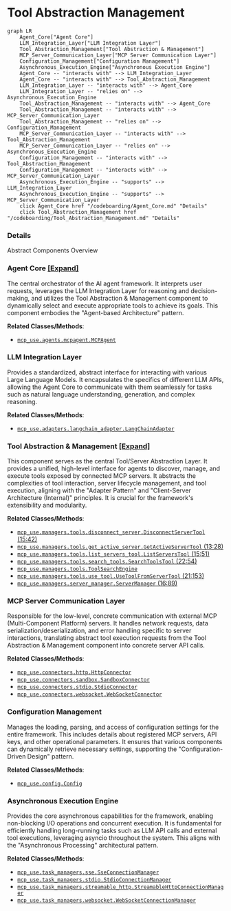 # Tool Abstraction Management
```mermaid
graph LR
    Agent_Core["Agent Core"]
    LLM_Integration_Layer["LLM Integration Layer"]
    Tool_Abstraction_Management["Tool Abstraction & Management"]
    MCP_Server_Communication_Layer["MCP Server Communication Layer"]
    Configuration_Management["Configuration Management"]
    Asynchronous_Execution_Engine["Asynchronous Execution Engine"]
    Agent_Core -- "interacts with" --> LLM_Integration_Layer
    Agent_Core -- "interacts with" --> Tool_Abstraction_Management
    LLM_Integration_Layer -- "interacts with" --> Agent_Core
    LLM_Integration_Layer -- "relies on" --> Asynchronous_Execution_Engine
    Tool_Abstraction_Management -- "interacts with" --> Agent_Core
    Tool_Abstraction_Management -- "interacts with" --> MCP_Server_Communication_Layer
    Tool_Abstraction_Management -- "relies on" --> Configuration_Management
    MCP_Server_Communication_Layer -- "interacts with" --> Tool_Abstraction_Management
    MCP_Server_Communication_Layer -- "relies on" --> Asynchronous_Execution_Engine
    Configuration_Management -- "interacts with" --> Tool_Abstraction_Management
    Configuration_Management -- "interacts with" --> MCP_Server_Communication_Layer
    Asynchronous_Execution_Engine -- "supports" --> LLM_Integration_Layer
    Asynchronous_Execution_Engine -- "supports" --> MCP_Server_Communication_Layer
    click Agent_Core href "/codeboarding/Agent_Core.md" "Details"
    click Tool_Abstraction_Management href "/codeboarding/Tool_Abstraction_Management.md" "Details"
```

### Details

Abstract Components Overview

### Agent Core [[Expand]](./Agent_Core)
The central orchestrator of the AI agent framework. It interprets user requests, leverages the LLM Integration Layer for reasoning and decision-making, and utilizes the Tool Abstraction & Management component to dynamically select and execute appropriate tools to achieve its goals. This component embodies the "Agent-based Architecture" pattern.


**Related Classes/Methods**:

- <a href="https://github.com/CodeBoarding/mcp-use/blob/main/mcp_use/agents/mcpagent.py" target="_blank" rel="noopener noreferrer">`mcp_use.agents.mcpagent.MCPAgent`</a>


### LLM Integration Layer
Provides a standardized, abstract interface for interacting with various Large Language Models. It encapsulates the specifics of different LLM APIs, allowing the Agent Core to communicate with them seamlessly for tasks such as natural language understanding, generation, and complex reasoning.


**Related Classes/Methods**:

- <a href="https://github.com/CodeBoarding/mcp-use/blob/main/mcp_use/adapters/langchain_adapter.py" target="_blank" rel="noopener noreferrer">`mcp_use.adapters.langchain_adapter.LangChainAdapter`</a>


### Tool Abstraction & Management [[Expand]](./Tool_Abstraction_Management)
This component serves as the central Tool/Server Abstraction Layer. It provides a unified, high-level interface for agents to discover, manage, and execute tools exposed by connected MCP servers. It abstracts the complexities of tool interaction, server lifecycle management, and tool execution, aligning with the "Adapter Pattern" and "Client-Server Architecture (Internal)" principles. It is crucial for the framework's extensibility and modularity.


**Related Classes/Methods**:

- <a href="https://github.com/CodeBoarding/mcp-use/blob/main/mcp_use/managers/tools/disconnect_server.py#L15-L42" target="_blank" rel="noopener noreferrer">`mcp_use.managers.tools.disconnect_server.DisconnectServerTool` (15:42)</a>
- <a href="https://github.com/CodeBoarding/mcp-use/blob/main/mcp_use/managers/tools/get_active_server.py#L13-L28" target="_blank" rel="noopener noreferrer">`mcp_use.managers.tools.get_active_server.GetActiveServerTool` (13:28)</a>
- <a href="https://github.com/CodeBoarding/mcp-use/blob/main/mcp_use/managers/tools/list_servers_tool.py#L15-L51" target="_blank" rel="noopener noreferrer">`mcp_use.managers.tools.list_servers_tool.ListServersTool` (15:51)</a>
- <a href="https://github.com/CodeBoarding/mcp-use/blob/main/mcp_use/managers/tools/search_tools.py#L22-L54" target="_blank" rel="noopener noreferrer">`mcp_use.managers.tools.search_tools.SearchToolsTool` (22:54)</a>
- <a href="https://github.com/CodeBoarding/mcp-use/blob/main/mcp_use/managers/tools/ToolSearchEngine.py" target="_blank" rel="noopener noreferrer">`mcp_use.managers.tools.ToolSearchEngine`</a>
- <a href="https://github.com/CodeBoarding/mcp-use/blob/main/mcp_use/managers/tools/use_tool.py#L21-L153" target="_blank" rel="noopener noreferrer">`mcp_use.managers.tools.use_tool.UseToolFromServerTool` (21:153)</a>
- <a href="https://github.com/CodeBoarding/mcp-use/blob/main/mcp_use/managers/server_manager.py#L16-L89" target="_blank" rel="noopener noreferrer">`mcp_use.managers.server_manager.ServerManager` (16:89)</a>


### MCP Server Communication Layer
Responsible for the low-level, concrete communication with external MCP (Multi-Component Platform) servers. It handles network requests, data serialization/deserialization, and error handling specific to server interactions, translating abstract tool execution requests from the Tool Abstraction & Management component into concrete server API calls.


**Related Classes/Methods**:

- <a href="https://github.com/CodeBoarding/mcp-use/blob/main/mcp_use/connectors/http.py" target="_blank" rel="noopener noreferrer">`mcp_use.connectors.http.HttpConnector`</a>
- <a href="https://github.com/CodeBoarding/mcp-use/blob/main/mcp_use/connectors/sandbox.py" target="_blank" rel="noopener noreferrer">`mcp_use.connectors.sandbox.SandboxConnector`</a>
- <a href="https://github.com/CodeBoarding/mcp-use/blob/main/mcp_use/connectors/stdio.py" target="_blank" rel="noopener noreferrer">`mcp_use.connectors.stdio.StdioConnector`</a>
- <a href="https://github.com/CodeBoarding/mcp-use/blob/main/mcp_use/connectors/websocket.py" target="_blank" rel="noopener noreferrer">`mcp_use.connectors.websocket.WebSocketConnector`</a>


### Configuration Management
Manages the loading, parsing, and access of configuration settings for the entire framework. This includes details about registered MCP servers, API keys, and other operational parameters. It ensures that various components can dynamically retrieve necessary settings, supporting the "Configuration-Driven Design" pattern.


**Related Classes/Methods**:

- <a href="https://github.com/CodeBoarding/mcp-use/blob/main/mcp_use/config.py" target="_blank" rel="noopener noreferrer">`mcp_use.config.Config`</a>


### Asynchronous Execution Engine
Provides the core asynchronous capabilities for the framework, enabling non-blocking I/O operations and concurrent execution. It is fundamental for efficiently handling long-running tasks such as LLM API calls and external tool executions, leveraging asyncio throughout the system. This aligns with the "Asynchronous Processing" architectural pattern.


**Related Classes/Methods**:

- <a href="https://github.com/CodeBoarding/mcp-use/blob/main/mcp_use/task_managers/sse.py" target="_blank" rel="noopener noreferrer">`mcp_use.task_managers.sse.SseConnectionManager`</a>
- <a href="https://github.com/CodeBoarding/mcp-use/blob/main/mcp_use/task_managers/stdio.py" target="_blank" rel="noopener noreferrer">`mcp_use.task_managers.stdio.StdioConnectionManager`</a>
- <a href="https://github.com/CodeBoarding/mcp-use/blob/main/mcp_use/task_managers/streamable_http.py" target="_blank" rel="noopener noreferrer">`mcp_use.task_managers.streamable_http.StreamableHttpConnectionManager`</a>
- <a href="https://github.com/CodeBoarding/mcp-use/blob/main/mcp_use/task_managers/websocket.py" target="_blank" rel="noopener noreferrer">`mcp_use.task_managers.websocket.WebSocketConnectionManager`</a>
